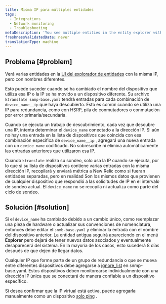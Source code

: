 ```yaml
---
title: Misma IP para múltiples entidades
tags:
  - Integrations
  - Network monitoring
  - Troubleshooting
metaDescription: 'You see multiple entities in the entity explorer with the same IP, but different names.'
freshnessValidatedDate: never
translationType: machine
---
```


## Problema [#problem]

Verá varias entidades en la [UI del explorador de entidades](/docs/new-relic-solutions/new-relic-one/core-concepts/new-relic-explorer-view-performance-across-apps-services-hosts#find) con la misma IP, pero con nombres diferentes.

Esto puede suceder cuando se ha cambiado el nombre del dispositivo que utiliza esa IP o la IP se ha movido a un dispositivo diferente. Su archivo `ktranslate snmp-base.yaml` tendrá entradas para cada combinación de `device_name__ip` que haya descubierto. Esto es común cuando se utiliza una IP para redundancia, como con HSRP, pila de conmutadores o conmutación por error primaria/secundaria.

Cuando se ejecuta un trabajo de descubrimiento, cada vez que descubre una IP, intenta determinar el `device_name` conectado a la dirección IP. Si aún no hay una entrada en la lista de dispositivos que coincida con esa combinación específica de `device_name__ip` , agregará una nueva entrada con un `device_name` codificado. No sobrescribe ni elimina automáticamente las entradas anteriores que utilizaron esa IP.

Cuando `ktranslate` realiza su sondeo, solo usa la IP cuando se ejecuta, por lo que si su lista de dispositivos contiene varias entradas con la misma dirección IP, recopilará y enviará métrica a New Relic como si fueran entidades separadas, pero en realidad Son los mismos datos que provienen de cualquier dispositivo que respondió a las solicitudes de IP en el intervalo de sondeo actual. El `device_name` no se recopila ni actualiza como parte del ciclo de sondeo.

## Solución [#solution]

Si el `device_name` ha cambiado debido a un cambio único, como reemplazar una pieza de hardware o actualizar sus convenciones de nomenclatura, entonces debe editar el `snmb-base.yaml` y eliminar la entrada con el nombre del dispositivo anterior. La entidad antigua seguirá apareciendo en el menú <DNT>**Explorer**</DNT> pero dejará de tener nuevos datos asociados y eventualmente desaparecerá del sistema. En la mayoría de los casos, esto sucederá 8 días después de que dejen de llegar datos.

Cualquier IP que forme parte de un grupo de redundancia o que se mueva entre diferentes dispositivos debe agregarse a [ignore_list](/docs/network-performance-monitoring/advanced/advanced-config/#discovery) en snmp-base.yaml. Estos dispositivos deben monitorearse individualmente con una dirección IP única que se conectará de manera confiable a un dispositivo específico.

Si desea confirmar que la IP virtual está activa, puede agregarla manualmente como un dispositivo [solo ping](/docs/network-performance-monitoring/advanced/advanced-config/#response_time-attribute) .